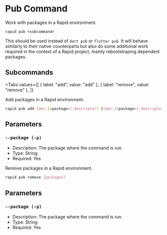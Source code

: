 # Pub Command

Work with packages in a Rapid environment.

```
rapid pub <subcommand>
```

This should be used instead of `dart pub` or `flutter pub`.
It will behave similarly to their native counterparts but also do some additional work required in the context of a Rapid project, mainly rebootstraping dependent packages.

## Subcommands

<Tabs
  values={[
    { label: "add", value: "add" },
    { label: "remove", value: "remove" },
  ]}
>
<TabItem value="add">
Add packages in a Rapid environment.

```bash
rapid pub add [dev:]<package>[:descriptor] [[dev:]<package>[:descriptor] ...]
```

## Parameters

### `--package (-p)`

- Description: The package where the command is run.
- Type: String
- Required: Yes
</TabItem>
<TabItem value="remove">
Remove packages in a Rapid environment.

```bash
rapid pub remove [packages]
```

## Parameters

### `--package (-p)`

- Description: The package where the command is run.
- Type: String
- Required: Yes
</TabItem>
